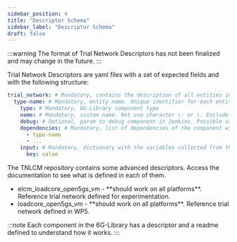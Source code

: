 ```yaml
---
sidebar_position: 4
title: "Descriptor Schema"
sidebar_label: "Descriptor Schema"
draft: false
---
```



:::warning
The format of Trial Network Descriptors has not been finalized and may change in the future.
:::

Trial Network Descriptors are yaml files with a set of expected fields and with the following structure:

```yaml
trial_network: # Mandatory, contains the description of all entities in the Trial Network
  type-name: # Mandatory, entity name. Unique identifier for each entity in the Trial Network
    type: # Mandatory, 6G-Library component type
    name: # Mandatory, custom name. Not use character \- or \. Exclude components tn_init, tn_bastion and tn_vxlan
    debug: # Optional, param to debug component in Jenkins. Possible values true or false
    dependencies: # Mandatory, list of dependencies of the component with other components
      - type-name
      - ...
    input: # Mandatory, dictionary with the variables collected from the input part of the 6G-Library
      key: value
```

The TNLCM repository contains some advanced descriptors. Access the <Link to={TNLCM_BACKEND_TEMPLATE_LIB_README}>documentation</Link> to see what is defined in each of them.

- <Link to={TNLCM_BACKEND_ELCM_TRIAL_NETWORK}>elcm_loadcore_open5gs_vm</Link> - **should work on all platforms**. Reference trial network defined for experimentation.
- <Link to={TNLCM_BACKEND_LOADCORE_TRIAL_NETWORK}>loadcore_open5gs_vm</Link> - **should work on all platforms**. Reference trial network defined in WP5.

:::note
Each component in the <Link to={LIBRARY_REPO_URL}>6G-Library</Link> has a descriptor and a readme defined to understand how it works.
:::
